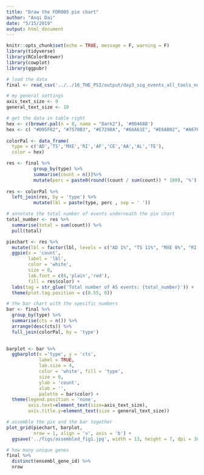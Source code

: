```yaml
---
title: "Draw the FDR005 pie chart"
author: "Anqi Dai"
date: "5/15/2019"
output: html_document
---
```


```r
knitr::opts_chunk$set(echo = TRUE, message = F, warning = F)
library(tidyverse)
library(RColorBrewer)
library(cowplot)
library(ggpubr)
```

```r
# load the data 
final <- read_csv('../../16_THE_PSI/output/day3_sig_events_all_tools_not_filtered_by_PSI.csv')
```

```r
# my general settings
axis_text_size <- 9
general_text_size <- 10
```

```r
# get the data in table right
hex <- c(brewer.pal(n = 8, name = "Dark2"), '#00468B')
hex <- c( "#D95F02", "#7570B3", "#E7298A", "#66A61E", "#E6AB02", "#A6761D", "#666666","#1B9E77", "#00468B")
  
colorPal <- data_frame(
  type = c('AD','TS','MXE','RI','AF','CE','AA','AL','TE'), 
  color = hex) 

res <- final %>%
          group_by(type) %>%
          summarise(count = n())%>%
          mutate(perc = paste0(round((count / sum(count)) * 100), '%') ) 
  
res <- colorPal %>%
  left_join(res, by = 'type') %>%
          mutate(lbl = paste(type, perc , sep = ' '))

# annotate the total number of events underneath the pie chart
total_number <- res %>% 
  summarise(total = sum(count)) %>% 
  pull(total)
```

```r
piechart <- res %>%  
  mutate(lbl = factor(lbl, levels = c("AD 1%", "TS 11%", "MXE 0%", "RI 57%", "AF 0%", "CE 13%", "AA 3%", "AL 0%", "TE 14%"))) %>% 
  ggpie(x = 'count',
        label = 'lbl',
        color = 'white',   
        size = 0,
        lab.font = c(6,'plain','red'), 
        fill = res$color) + 
  labs(tag = str_glue('Total number of AS events: {total_number}')) +
  theme(plot.tag.position = c(0.55, 0))
```

```r
# the bar chart with the specific numbers
bar <- final %>%
  group_by(type) %>%
  summarise(cts = n()) %>%
  arrange(desc(cts)) %>% 
  full_join(colorPal, by = 'type')

 
barplot <- bar %>% 
  ggbarplot(x ='type', y = 'cts', 
            label = TRUE,  
            lab.size = 4,
            color = 'white', fill = 'type',
            size = 0,
            ylab = 'count',
            xlab = '',
            palette = bar$color) +
  theme(legend.position = 'none',
        axis.text=element_text(size=axis_text_size),
        axis.title.y=element_text(size = general_text_size)) 
```

```r
# assemble the pie and the bar together
plot_grid(piechart, barplot,
          nrow = 1, align = 'v', axis = 'b') +
  ggsave('../figs/assembled_fig1.jpg', width = 13, height = 7, dpi = 300)
```


```r
# how many unique genes
final %>%
  distinct(ensembl_gene_id) %>%
  nrow
```

